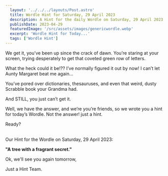 ```yaml
---
  layout: '../../../layouts/Post.astro'
  title: Wordle Hint for Saturday, 29 April 2023
  description: A Hint for the daily Wordle on Saturday, 29 April 2023
  publishDate: 2023-04-29
  featuredImage: '/src/assets/images/genericwordle.webp'
  excerpt: 'Wordle Hint for Today...'
  tags: ['Wordle Hint']
---
```


  We get it, you’ve been up since the crack of dawn. You’re staring at your screen, trying desperately to get that coveted green row of letters. 

  What the heck could it be!??
  I’ve normally figured it out by now!
  I can’t let Aunty Margaret beat me again… 

  You’ve pored over dictionaries, thesauruses, and even that weird, dusty Scrabble book your Grandma had.

  And STILL, you just can’t get it. 

  Well, we have the answer, and we’re you’re friends, so we wrote you a hint for today’s Wordle.
  Not the answer! just a hint. 

  Ready?<br /><br />

  Our Hint for the Wordle on Saturday, 29 April 2023:

  **"A tree with a fragrant secret."**

  Ok, we'll see you again tomorrow, 

  Just a Hint Team.
  